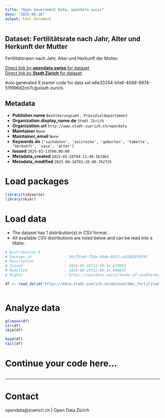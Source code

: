 ```yaml
---
title: "Open Government Data, opendata.swiss"
date: "2025-08-26"
output: html_document
---
```


## Dataset: Fertilitätsrate nach Jahr, Alter und Herkunft der Mutter


Fertilitätsraten nach Jahr, Alter und Herkunft der Mutter.


[Direct link by **opendata.swiss** for dataset](https://opendata.swiss/de/dataset/fertilitatsrate-nach-jahr-alter-und-herkunft-der-mutter)<br>
[Direct link by **Stadt Zürich** for dataset](https://data.stadt-zuerich.ch/dataset/bev_fertilitaet_jahr_alterm_herkunftm_od411d)

Auto generated R starter code for data set e6e33254-bfa6-4588-8974-51f996d2cb7c@stadt-zurich.

## Metadata

- **Publisher.name** `Bevölkerungsamt, Präsidialdepartement`
- **Organization.display_name.de** `Stadt Zürich`
- **Organization.url** `http://www.stadt-zuerich.ch/opendata`
- **Maintainer** `None`
- **Maintainer_email** `None`
- **Keywords.de** `['sachdaten', 'zeitreihe', 'geburten', 'tabelle', 'herkunft', 'sasa', 'alter']`
- **Issued** `2025-03-13T00:00:00`
- **Metadata_created** `2025-05-20T04:11:40.561962`
- **Metadata_modified** `2025-08-26T03:26:40.762725`


# Load packages

```r

library(tidyverse)
library(skimr)

```

# Load data

-   The dataset has 1 distribution(s) in CSV format.
-   All available CSV distributions are listed below and can be read into a tibble.

```r

# Distribution 0
# Package_id               : 36cf8fe8-f54e-40de-8033-aa26b10f6f87
# Description              : 
# Issued                   : 2025-05-19T11:50:34.873063
# Modified                 : 2025-08-25T21:09:14.680637
# Rights                   : https://opendata.swiss/terms-of-use#terms_open

df <- read_delim('https://data.stadt-zuerich.ch/dataset/bev_fertilitaet_jahr_alterm_herkunftm_od411d/download/BEV411OD411D.csv')



```

# Analyze data

```r

glimpse(df)
str(df)
skim(df)

head(df)
tail(df)

```

# Continue your code here...

```r

```

------------------------------------------------------------------------

# Contact

opendata@zuerich.ch | Open Data Zürich
